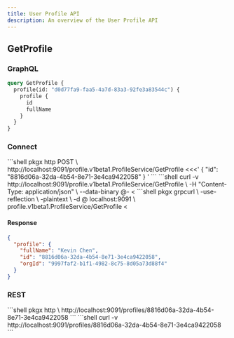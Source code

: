 ```yaml
---
title: User Profile API
description: An overview of the User Profile API
---
```



## GetProfile

### GraphQL

```graphql
query GetProfile {
  profile(id: "d0d77fa9-faa5-4a7d-83a3-92fe3a83544c") {
    profile {
      id
      fullName
    }
  }
}
```

### Connect

<Tabs>
  <TabItem label="HTTPie">
  ```shell
  pkgx http POST \
    http://localhost:9091/profile.v1beta1.ProfileService/GetProfile <<<'
    {
      "id": "8816d06a-32da-4b54-8e71-3e4ca9422058"
    }
    '
  ```
  </TabItem>
  <TabItem label="curl">
  ```shell
  curl -v http://localhost:9091/profile.v1beta1.ProfileService/GetProfile \
    -H "Content-Type: application/json" \
    --data-binary @- <<EOF
    {
      "id": "8816d06a-32da-4b54-8e71-3e4ca9422058"
    }
  EOF
  ```
  </TabItem>
  <TabItem label="grpcurl">
  ```shell
  pkgx grpcurl \
    -use-reflection \
    -plaintext \
    -d @ localhost:9091 \
    profile.v1beta1.ProfileService/GetProfile <<EOM
  {
    "id": "8816d06a-32da-4b54-8e71-3e4ca9422058"
  }
  EOM
  ```
  </TabItem>
</Tabs>

#### Response

```json
{
  "profile": {
    "fullName": "Kevin Chen",
    "id": "8816d06a-32da-4b54-8e71-3e4ca9422058",
    "orgId": "9997faf2-b1f1-4982-8c75-8d05a73d88f4"
  }
}
```

### REST

<Tabs>
  <TabItem label="HTTPie">
  ```shell
  pkgx http \
    http://localhost:9091/profiles/8816d06a-32da-4b54-8e71-3e4ca9422058
  ```
  </TabItem>
  <TabItem label="curl">
  ```shell
  curl -v http://localhost:9091/profiles/8816d06a-32da-4b54-8e71-3e4ca9422058
  ```
  </TabItem>
</Tabs>
